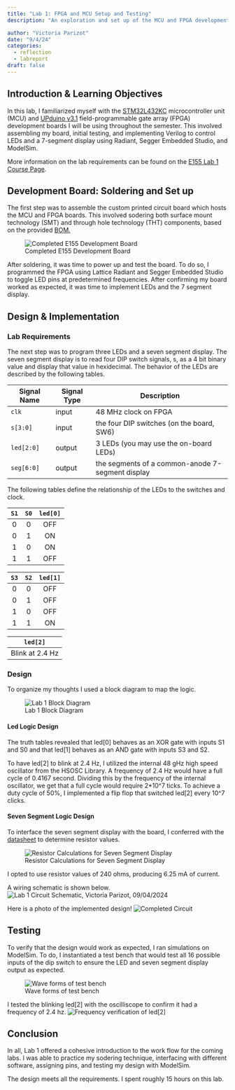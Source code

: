 ```yaml
---
title: "Lab 1: FPGA and MCU Setup and Testing"
description: "An exploration and set up of the MCU and FPGA development boards through assembly, programming, simulation, debugging, and hardware implementation." 

author: "Victoria Parizot"
date: "9/4/24"
categories:
  - reflection
  - labreport
draft: false
---
```

## Introduction & Learning Objectives
<!-- Brief (e.g., 3-5 sentence) description of the main goals of the assignment and what was done. -->
In this lab, I familiarized myself with the [STM32L432KC](https://hmc-e155.github.io/assets/doc/ds11451-stm32l432kc.pdf) microcontroller unit (MCU) and [UPduino v3.1](https://hmc-e155.github.io/assets/doc/FPGA-DS-02008-2-0-iCE40-UltraPlus-Family-Data-Sheet.pdf) field-programmable gate array (FPGA) development boards I will be using throughout the semester. This involved assembling my board, initial testing, and implementing Verilog to control LEDs and a 7-segment display using Radiant, Segger Embedded Studio, and ModelSim.

More information on the lab requirements can be found on the [E155 Lab 1 Course Page](https://hmc-e155.github.io/lab/lab1/).

## Development Board: Soldering and Set up
The first step was to assemble the custom printed circuit board which hosts the MCU and FPGA boards. This involved sodering both surface mount technology (SMT) and through hole technology (THT) components, based on the provided [BOM.](https://hmc-e155.github.io/assets/doc/E155_v4_Dev_Board_BOM.html)

![Completed E155 Development Board](images/SolderFront.jpeg) 

After soldering, it was time to power up and test the board. To do so, I programmed the FPGA using Lattice Radiant and Segger Embedded Studio to toggle LED pins at predetermined frequencies. After confirming my board worked as expected, it was time to implement LEDs and the 7 segment display.

## Design & Implementation
<!-- Requirements of LED display (list input, outputs, and truth tables)  -->
### Lab Requirements
The next step was to program three LEDs and a seven segment display. The seven segment display is to read four DIP switch signals, s, as a 4 bit binary value and display that value in hexidecimal. The behavior of the LEDs are described by the following tables. 

<table class="caption-top table">
<thead>
<tr class="header">
<th>Signal Name</th>
<th>Signal Type</th>
<th>Description</th>
</tr>
</thead>
<tbody>
<tr class="odd">
<td><code>clk</code></td>
<td>input</td>
<td>48 MHz clock on FPGA</td>
</tr>
<tr class="even">
<td><code>s[3:0]</code></td>
<td>input</td>
<td>the four DIP switches (on the board, SW6)</td>
</tr>
<tr class="odd">
<td><code>led[2:0]</code></td>
<td>output</td>
<td>3 LEDs (you may use the on-board LEDs)</td>
</tr>
<tr class="even">
<td><code>seg[6:0]</code></td>
<td>output</td>
<td>the segments of a common-anode 7-segment display</td>
</tr>
</tbody>
</table>
<p>The following tables define the relationship of the LEDs to the switches and clock.</p>
<div class="center-table">
<table class="caption-top table">
<thead>
<tr class="header">
<th style="text-align: center;"><code>S1</code></th>
<th style="text-align: center;"><code>S0</code></th>
<th style="text-align: center;"><code>led[0]</code></th>
</tr>
</thead>
<tbody>
<tr class="odd">
<td style="text-align: center;">0</td>
<td style="text-align: center;">0</td>
<td style="text-align: center;">OFF</td>
</tr>
<tr class="even">
<td style="text-align: center;">0</td>
<td style="text-align: center;">1</td>
<td style="text-align: center;">ON</td>
</tr>
<tr class="odd">
<td style="text-align: center;">1</td>
<td style="text-align: center;">0</td>
<td style="text-align: center;">ON</td>
</tr>
<tr class="even">
<td style="text-align: center;">1</td>
<td style="text-align: center;">1</td>
<td style="text-align: center;">OFF</td>
</tr>
</tbody>
</table>
</div>
<div class="center-table">
<table class="caption-top table">
<thead>
<tr class="header">
<th style="text-align: center;"><code>S3</code></th>
<th style="text-align: center;"><code>S2</code></th>
<th style="text-align: center;"><code>led[1]</code></th>
</tr>
</thead>
<tbody>
<tr class="odd">
<td style="text-align: center;">0</td>
<td style="text-align: center;">0</td>
<td style="text-align: center;">OFF</td>
</tr>
<tr class="even">
<td style="text-align: center;">0</td>
<td style="text-align: center;">1</td>
<td style="text-align: center;">OFF</td>
</tr>
<tr class="odd">
<td style="text-align: center;">1</td>
<td style="text-align: center;">0</td>
<td style="text-align: center;">OFF</td>
</tr>
<tr class="even">
<td style="text-align: center;">1</td>
<td style="text-align: center;">1</td>
<td style="text-align: center;">ON</td>
</tr>
</tbody>
</table>
</div>
<div class="center-table">
<table class="caption-top table">
<thead>
<tr class="header">
<th style="text-align: center;"><code>led[2]</code></th>
</tr>
</thead>
<tbody>
<tr class="odd">
<td style="text-align: center;">Blink at 2.4 Hz</td>
</tr>
</tbody>
</table>
</div>

<!-- Explanation of design approach. How did you go about designing and implementing the design? -->
### Design
To organize my thoughts I used a block diagram to map the logic.

![Lab 1 Block Diagram](images/Lab1BlockDiagram.png) 

#### Led Logic Design
The truth tables revealed that led[0] behaves as an XOR gate with inputs S1 and S0 and that led[1] behaves as an AND gate with inputs S3 and S2. 

To have led[2] to blink at 2.4 Hz, I utilized the internal 48 gHz high speed oscillator from the HSOSC Library. A frequency of 2.4 Hz would have a full cycle of 0.4167 second. Dividing this by the frequency of the internal oscillator, we get that a full cycle would require 2*10^7 ticks. To achieve a duty cycle of 50%, I implemented a flip flop that switched led[2] every 10^7 clicks. 

#### Seven Segment Logic Design
To interface the seven segment display with the board, I conferred with the [datasheet](https://www.jameco.com/Jameco/Products/ProdDS/335090.pdf) to determine resistor values. 
<!-- datasheet and resitor values: Calculations provided to demonstrate that the current draw for each segment in the seven-segment display is within recommended operating conditions. -->

![Resistor Calculations for Seven Segment Display](images/resistorcalculations.jpeg) 

I opted to use resistor values of 240 ohms, producing 6.25 mA of current. 

A wiring schematic is shown below. 
![Lab 1 Circuit Schematic, Victoria Parizot, 09/04/2024](images/CircuitDiagram.jpeg) 

Here is a photo of the implemented design!
![Completed Circuit](images/SevenSegments.jpeg) 

<!-- video of it working -->
## Testing
<!-- Explanation of testing approach. How did you verify your design was behaving as expected? -->
To verify that the design would work as expected, I ran simulations on ModelSim. To do, I instantiated a test bench that would test all 16 possible inputs of the dip switch to ensure the LED and seven segment display output as expected. 

![Wave forms of test bench](images/wave2.png) 


I tested the blinking led[2] with the oscilliscope to confirm it had a frequency of 2.4 hz.
![Frequency verification of led[2]](images/240HzLed%5B2%5D.png) 


<!-- ModelSim simulation (either manually force or automatic testbench) to demonstrate that the design is working properly. -->

## Conclusion
<!-- Statement of whether the design meets all the requirements. If not, list the shortcomings. -->
<!-- Number of hours spent working on the lab are included. -->
In all, Lab 1 offered a cohesive introduction to the work flow for the coming labs. I was able to practice my sodering technique, interfacing with different software, assigning pins, and testing my design with ModelSim. 

The design meets all the requirements. I spent roughly 15 hours on this lab.


